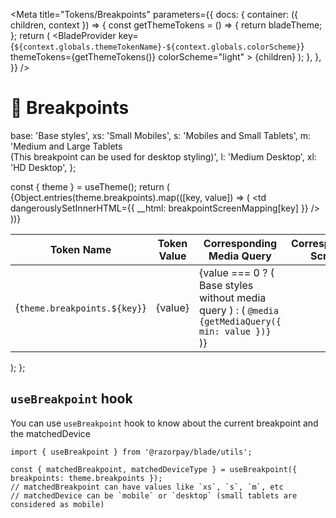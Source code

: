 
<Meta
  title="Tokens/Breakpoints"
  parameters={{
    docs: {
      container: ({ children, context }) => {
        const getThemeTokens = () => {
          return bladeTheme;
        };
        return (
          <DocsContainer context={context}>
            <BladeProvider
              key={`${context.globals.themeTokenName}-${context.globals.colorScheme}`}
              themeTokens={getThemeTokens()}
              colorScheme="light"
            >
              {children}
            </BladeProvider>
          </DocsContainer>
        );
      },
    },
  }}
/>

# 📏 Breakpoints

  base: 'Base styles',
  xs: 'Small Mobiles',
  s: 'Mobiles and Small Tablets',
  m: 'Medium and Large Tablets <br/>(This breakpoint can be used for desktop styling)',
  l: 'Medium Desktop',
  xl: 'HD Desktop',
};

  const { theme } = useTheme();
  return (
    <table>
      <thead>
        <tr>
          <th>Token Name</th>
          <th>Token Value</th>
          <th>Corresponding Media Query</th>
          <th>Corresponding Screen</th>
        </tr>
      </thead>
      <tbody>
        {Object.entries(theme.breakpoints).map(([key, value]) => (
          <tr key={key}>
            <td>{`theme.breakpoints.${key}`}</td>
            <td>{value}</td>
            <td>
              {value === 0 ? (
                <Text>Base styles without media query</Text>
              ) : (
                <Code>@media {getMediaQuery({ min: value })}</Code>
              )}
            </td>
            <td dangerouslySetInnerHTML={{ __html: breakpointScreenMapping[key] }} />
          </tr>
        ))}
      </tbody>
    </table>
  );
};

<Breakpoints />

<Alert
  description="The corresponding screens mentioned in the table are under assumption that you're using min-width query over token values. Internally in Blade we use min-width queries for responsive props in Box and in useBreakpoint hook. If you're importing breakpoint tokens and using some other media query, the corresponding screen may change"
  isFullWidth
  marginY="spacing.6"
  isDismissible={false}
/>

## `useBreakpoint` hook

You can use `useBreakpoint` hook to know about the current breakpoint and the matchedDevice

```tsx
import { useBreakpoint } from '@razorpay/blade/utils';

const { matchedBreakpoint, matchedDeviceType } = useBreakpoint({ breakpoints: theme.breakpoints });
// matchedBreakpoint can have values like `xs`, `s`, `m`, etc
// matchedDevice can be `mobile` or `desktop` (small tablets are considered as mobile)
```
